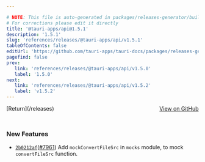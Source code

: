 ```yaml
---

# NOTE: This file is auto-generated in packages/releases-generator/build.ts
# For corrections please edit it directly
title: '@tauri-apps/api@1.5.1'
description: '1.5.1'
slug: 'references/releases/@tauri-apps/api/v1.5.1'
tableOfContents: false
editUrl: 'https://github.com/tauri-apps/tauri-docs/packages/releases-generator/build.ts'
pagefind: false
prev:
   link: 'references/releases/@tauri-apps/api/v1.5.0'
   label: '1.5.0'
next:
   link: 'references/releases/@tauri-apps/api/v1.5.2'
   label: 'v1.5.2'
---
```


<div style="margin-bottom:3rem; display: flex; justify-content: space-between; align-items: center"><span>[Return](/releases)</span><span><a href="https://github.com/tauri-apps/tauri/releases/tag/@tauri-apps/api-v1.5.1">View on GitHub</a></span></div>

### New Features

- [`2b0212af`](https://www.github.com/tauri-apps/tauri/commit/2b0212af49c386e52bb2357381813d6d435ec4af)([#7961](https://www.github.com/tauri-apps/tauri/pull/7961)) Add `mockConvertFileSrc` in `mocks` module, to mock `convertFileSrc` function.

